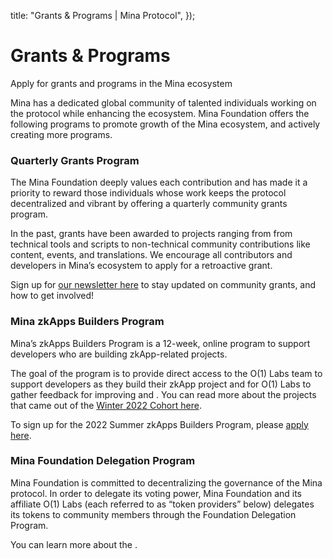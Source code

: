   title: "Grants & Programs | Mina Protocol",
});

# Grants & Programs
Apply for grants and programs in the Mina ecosystem

Mina has a dedicated global community of talented individuals working on the protocol while enhancing the ecosystem. Mina Foundation offers the following programs to promote growth of the Mina ecosystem, and actively creating more programs.

### Quarterly Grants Program

The Mina Foundation deeply values each contribution and has made it a priority to reward those individuals whose work keeps the protocol decentralized and vibrant by offering a quarterly community grants program. 

In the past, grants have been awarded to projects ranging from from technical tools and scripts to non-technical community contributions like content, events, and translations. We encourage all contributors and developers in Mina’s ecosystem to apply for a retroactive grant.

Sign up for [our newsletter here](https://share.hsforms.com/1olz9N8_zTHW-RKQus2o3Kw4xuul) to stay updated on community grants, and how to get involved!

### Mina zkApps Builders Program

Mina’s zkApps Builders Program is a 12-week, online program to support developers who are building zkApp-related projects. 

The goal of the program is to provide direct access to the O(1) Labs team to support developers as they build their zkApp project and for O(1) Labs to gather feedback for improving <DocLink copy="SnarkyJS" url="/zkapps/snarkyjs-reference" /> and <DocLink copy="zkApps" url="/zkapps" />. You can read more about the projects that came out of the [Winter 2022 Cohort here](https://minaprotocol.com/blog/zkapps-builders-program-spring-2022-wrapup).

To sign up for the 2022 Summer zkApps Builders Program, please [apply here](https://share.hsforms.com/1KUeCPxJzQC6PIZ-LLdZe1g4xuul).

### Mina Foundation Delegation Program

Mina Foundation is committed to decentralizing the governance of the Mina protocol. In order to delegate its voting power, Mina Foundation and its affiliate O(1) Labs (each referred to as “token providers” below) delegates its tokens to community members through the Foundation Delegation Program. 

You can learn more about the <DocLink copy="Delegation Program here" url="/advanced/foundation-delegation-program" />.